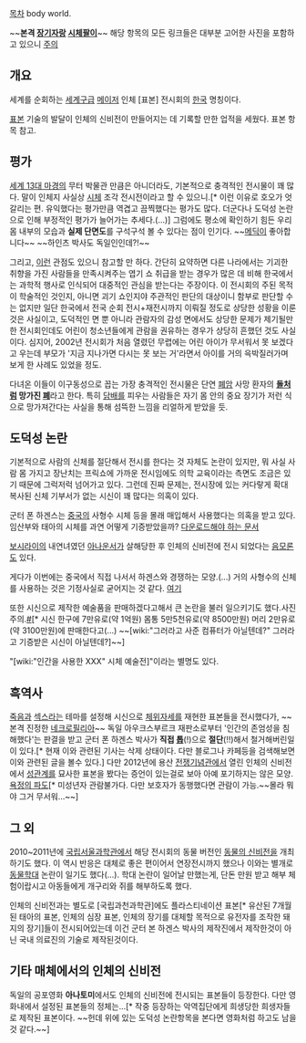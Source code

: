 [[목차]]
body world.

~~'''본격 [[장기자랑]] [[시체팔이]]'''~~ 
해당 항목의 모든 링크들은 대부분 고어한 사진을 포함하고 있으니 [[주의]]

== 개요 ==
세계를 순회하는 [[세계구]]급 [[메이저]] 인체 [표본] 전시회의 [[한국]] 명칭이다.

[[표본]] 기술의 발달이 인체의 신비전이 만들어지는 데 기록할 만한 업적을 세웠다. 표본 항목 참고.
== 평가 ==
[[세계 13대 마경]]의 무터 박물관 만큼은 아니더라도, 기본적으로 충격적인 전시물이 꽤 많다. 말이 인체지 사실상 [[시체]] 조각 전시전이라고 할 수 있으니.[* 이런 이유로 호오가 엇갈리는 편. 유익했다는 평가만큼 역겹고 끔찍했다는 평가도 많다. 더군다나 도덕성 논란으로 인해 부정적인 평가가 늘어가는 추세다.(...)] 그럼에도 평소에 확인하기 힘든 우리 몸 내부의 모습과 '''실제 단면도'''를 구석구석 볼 수 있다는 점이 인기다.
~~[[팀포2 메딕|메딕]]이 좋아합니다~~
~~하인츠 박사도 독일인인데?!~~

그리고, [http://news.naver.com/main/read.nhn?mode=LSD&mid=sec&sid1=103&oid=020&aid=0000134937 이런] 관점도 있으니 참고할 만 하다. 간단히 요약하면 다른 나라에서는 기괴한 취향을 가진 사람들을 만족시켜주는 엽기 쇼 취급을 받는 경우가 많은 데 비해 한국에서는 과학적 행사로 인식되어 대중적인 관심을 받는다는 주장이다. 이 전시회의 주된 목적이 학술적인 것인지, 아니면 괴기 쇼인지야 주관적인 판단의 대상이니 함부로 판단할 수는 없지만 일단 한국에서 전국 순회 전시+재전시까지 이뤄질 정도로 상당한 성황을 이룬 것은 사실이고, 도덕적인 면 뿐 아니라 관람자의 감성 면에서도 상당한 문제가 제기될만한 전시회인데도 어린이 청소년들에게 관람을 권유하는 경우가 상당히 흔했던 것도 사실이다. 심지어, 2002년 전시회가 처음 열렸던 무렵에는 어린 아이가 무서워서 못 보겠다고 우는데 부모가 '지금 지나가면 다시는 못 보는 거'라면서 아이를 거의 윽박질러가며 보게 한 사례도 있었을 정도.

다녀온 이들이 이구동성으로 꼽는 가장 충격적인 전시물은 단연 [[폐암]] 사망 환자의 '''[[돌]]처럼 망가진 [[폐]]'''라고 한다. 특히 [[담배]]를 피우는 사람들은 자기 몸 안의 중요 장기가 저런 식으로 망가져간다는 사실을 통해 섬뜩한 느낌을 리얼하게 받았을 듯.

== 도덕성 논란 ==
기본적으로 사람의 신체를 절단해서 전시를 한다는 것 자체도 논란이 있지만, 뭐 사실 사람 몸 가지고 장난치는 프릭쇼에 가까운 전시임에도 의학 교육이라는 측면도 조금은 있기 때문에 그럭저럭 넘어가고 있다. 그런데 진짜 문제는, 전시장에 있는 커다랗게 확대 복사된 신체 기부서가 없는 시신이 꽤 많다는 의혹이 있다.

군터 폰 하겐스는 [[중국]]의 사형수 시체 등을 몰래 매입해서 사용했다는 의혹을 받고 있다. 임산부와 태아의 시체를 과연 어떻게 기증받았을까? [http://www.mekorea.org/journal/10-2/6_165-174.PDF 다운로드해야 하는 문서]

[[보시라이]]의 내연녀였던 [[아나운서]]가 살해당한 후 인체의 신비전에 전시 되었다는 [[음모론]]도 있다.

게다가 이번에는 중국에서 직접 나서서 하겐스와 경쟁하는 모양.(...) 거의 사형수의 신체를 사용하는 것은 기정사실로 굳어지는 것 같다. [http://imnews.imbc.com/mpeople/rptcolumn/rptcol13/723087_7064.html 여기]

또한 시신으로 제작한 예술품을 판매하겠다고해서 큰 논란을 불러 일으키기도 했다.사진 주의.[http://news.naver.com/main/read.nhn?mode=LSD&mid=sec&sid1=104&oid=105&aid=0000014213 #][* 시신 한구에 7만유로(약 1억원) 몸통 5만5천유로(약 8500만원) 머리 2만유로(약 3100만원)에 판매한다고(...) ~~[wiki:"그러라고 사준 컴퓨터가 아닐텐데?" 그러라고 기증받은 시신이 아닐텐데?]~~]

"[wiki:"인간을 사용한 XXX" 시체 예술전]"이라는 별명도 있다.

== 흑역사 ==
[[죽음]]과 [[섹스]]라는 테마를 설정해 시신으로 [[체위]]자세를 재현한 표본들을 전시했다가, ~~본격 진정한 [[네크로필리아]]~~ 독일 아우크스부르크 재판소로부터 '인간의 존엄성을 침해했다'는 판결을 받고 군터 폰 하겐스 박사가 '''직접 [[톱]]'''(!)으로 '''절단'''(!!)해서 철거해버린일이 있다.[* 현재 이와 관련된 기사는 삭제 상태이다. 다만 블로그나 카페등을 검색해보면 이와 관련된 글을 볼수 있다.] 다만 2012년에 용산 [[전쟁기념관]]에서 열린 인체의 신비전에서 [[성관계]]를 묘사한 표본을 봤다는 증언이 있는걸로 보아 아예 포기하지는 않은 모양.[http://blog.daum.net/6212mb/616 욕정의 파도][* 미성년자 관람불가다. 다만 보호자가 동행했다면 관람이 가능.~~몰라 뭐야 그거 무서워...~~]
 
== 그 외 ==
2010~2011년에 [[국립서울과학관]]에서 해당 전시회의 동물 버전인 [[동물의 신비전]]을 개최하기도 했다. 이 역시 반응은 대체로 좋은 편이어서 연장전시까지 했으나 이와는 별개로 [[동물학대]] 논란이 일기도 했다(...). 학대 논란이 일어날 만했는게, 단돈 만원 받고 해부 체험이랍시고 아동들에게 개구리와 쥐를 해부하도록 했다.

인체의 신비전과는 별도로 [국립과천과학관]에도 플라스티네이션 표본[* 유산된 7개월된 태아의 표본, 인체의 심장 표본, 인체의 장기를 대체할 목적으로 유전자를 조작한 돼지의 장기]들이 전시되어있는데 이건 군터 본 하겐스 박사의 제작진에서 제작한것이 아닌 국내 의료진의 기술로 제작된것이다.

== 기타 매체에서의 인체의 신비전 ==
독일의 공포영화 '''아나토미'''에서도 인체의 신비전에 전시되는 표본들이 등장한다. 다만 영화내에서 설정된 표본들의 정체는...[* 작중 등장하는 악역집단에게 희생당한 희생자들로 제작된 표본이다. ~~헌데 위에 있는 도덕성 논란항목을 본다면 영화처럼 하고도 남을것 같다.~~]
